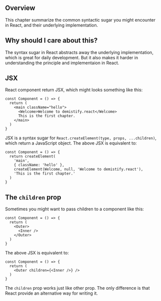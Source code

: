 ## Overview
This chapter summarize the common syntactic sugar you might encounter in React, and their underlying implementation.

## Why should I care about this?
The syntax sugar in React abstracts away the underlying implementation, which is great for daily development. But it also makes it harder in understanding the principle and implementaion in React.

## JSX
React component return JSX, which might looks something like this:
```tsx
const Component = () => {
  return (
    <main className="hello">
      <Welcome>Welcome to demistify.react</Welcome>
      This is the first chapter.
    </main>
  )
}
```

JSX is a syntax sugar for `React.createElement(type, props, ...children)`, which return a JavaScript object. The above JSX is equivalent to:
```tsx
const Component = () => {
  return createElement(
    'main',
    { className: 'hello' },
    createElement(Welcome, null, 'Welcome to demistify.react'),
    'This is the first chapter.'
  )
}
```


## The `children` prop
Sometimes you might want to pass children to a component like this:
```tsx
const Component = () => {
  return (
    <Outer>
      <Inner />
    </Outer>
  )
}
```

The above JSX is equivalent to:
```tsx
const Component = () => {
  return (
    <Outer children={<Inner />} />
  )
}
```

The `children` prop works just like other prop. The only difference is that React provide an alternative way for writing it.